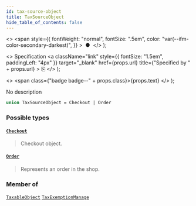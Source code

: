 ```yaml
---
id: tax-source-object
title: TaxSourceObject
hide_table_of_contents: false
---
```


  <>
    <span
      style={{
        fontWeight: "normal",
        fontSize: ".5em",
        color: "var(--ifm-color-secondary-darkest)",
      }}
    >
      &nbsp;●&nbsp;
    </span>
  </>
);

  <>
    Specification
    <a
      className="link"
      style={{ fontSize: "1.5em", paddingLeft: "4px" }}
      target="\_blank"
      href={props.url}
      title={"Specified by " + props.url}
    >
      ⎘
    </a>
  </>
);

  <>
    <span class={"badge badge--" + props.class}>{props.text}</span>
  </>
);

No description

```graphql
union TaxSourceObject = Checkout | Order
```

### Possible types

#### [`Checkout`](../../api-reference/objects/checkout) <Badge class="secondary" text="object"/>

> Checkout object.

#### [`Order`](../../api-reference/objects/order) <Badge class="secondary" text="object"/>

> Represents an order in the shop.

### Member of

[`TaxableObject`](../../api-reference/objects/taxable-object) <Badge class="secondary" text="object"/><Bullet />[`TaxExemptionManage`](../../api-reference/objects/tax-exemption-manage) <Badge class="secondary" text="object"/>
